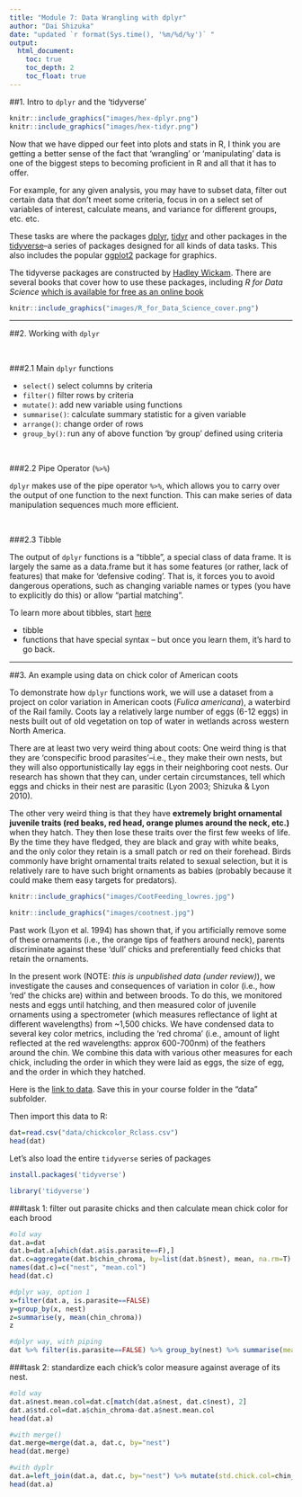 ```yaml
---
title: "Module 7: Data Wrangling with dplyr"
author: "Dai Shizuka"
date: "updated `r format(Sys.time(), '%m/%d/%y')` "
output: 
  html_document:
    toc: true
    toc_depth: 2
    toc_float: true
---
```


##1. Intro to `dplyr` and the 'tidyverse'

```r
knitr::include_graphics("images/hex-dplyr.png")
knitr::include_graphics("images/hex-tidyr.png")
```

Now that we have dipped our feet into plots and stats in R, I think you are getting a better sense of the fact that 'wrangling' or 'manipulating' data is one of the biggest steps to becoming proficient in R and all that it has to offer. 

For example, for any given analysis, you may have to subset data, filter out certain data that don't meet some criteria, focus in on a select set of variables of interest, calculate means, and variance for different groups, etc. etc. 

These tasks are where the packages [dplyr](https://dplyr.tidyverse.org/), [tidyr](https://tidyr.tidyverse.org/) and other packages in the [tidyverse](https://www.tidyverse.org/)--a series of packages designed for all kinds of data tasks. This also includes the popular [ggplot2](https://ggplot2.tidyverse.org/) package for graphics. 

The tidyverse packages are constructed by [Hadley Wickam](http://hadley.nz/). There are several books that cover how to use these packages, including *R for Data Science* [which is available for free as an online book](https://r4ds.had.co.nz/)

```r
knitr::include_graphics("images/R_for_Data_Science_cover.png")
```

***

##2. Working with `dplyr`

<br>

###2.1 Main `dplyr` functions

* `select()` select columns by criteria
* `filter()` filter rows by criteria
* `mutate()`: add new variable using functions
* `summarise()`: calculate summary statistic for a given variable
* `arrange()`: change order of rows
* `group_by()`: run any of above function 'by group' defined using criteria

<br>

###2.2 Pipe Operator (`%>%`)

`dplyr` makes use of the pipe operator `%>%`, which allows you to carry over the output of one function to the next function. This can make series of data manipulation sequences much more efficient. 

<br>

###2.3 Tibble

The output of `dplyr` functions is a "tibble", a special class of data frame. It is largely the same as a data.frame but it has some features (or rather, lack of features) that make for 'defensive coding'. That is, it forces you to avoid dangerous operations, such as changing variable names or types (you have to explicitly do this) or allow "partial matching".

To learn more about tibbles, start [here](https://tibble.tidyverse.org/)


* tibble
* functions that have special syntax -- but once you learn them, it's hard to go back.

***

##3. An example using data on chick color of American coots 



To demonstrate how `dplyr` functions work, we will use a dataset from a project on color variation in American coots (*Fulica americana*), a waterbird of the Rail family. Coots lay a relatively large number of eggs (6-12 eggs) in nests built out of old vegetation on top of water in wetlands across western North America. 

There are at least two very weird thing about coots: 
One weird thing is that they are 'conspecific brood parasites'--i.e., they make their own nests, but they will also opportunistically lay eggs in their neighboring coot nests. Our research has shown that they can, under certain circumstances, tell which eggs and chicks in their nest are parasitic (Lyon 2003; Shizuka & Lyon 2010).

The other very weird thing is that they have **extremely bright ornamental juvenile traits (red beaks, red head, orange plumes around the neck, etc.)** when they hatch. They then lose these traits over the first few weeks of life. By the time they have fledged, they are black and gray with white beaks, and the only color they retain is a small patch or red on their forehead. Birds commonly have bright ornamental traits related to sexual selection, but it is relatively rare to have such bright ornaments as babies (probably because it could make them easy targets for predators).

```r
knitr::include_graphics("images/CootFeeding_lowres.jpg")

knitr::include_graphics("images/cootnest.jpg")
```

Past work (Lyon et al. 1994) has shown that, if you artificially remove some of these ornaments (i.e., the orange tips of feathers around neck), parents discriminate against these 'dull' chicks and preferentially feed chicks that retain the ornaments.

In the present work (NOTE: *this is unpublished data (under review)*), we investigate the causes and consequences of variation in color (i.e., how 'red' the chicks are) within and between broods. To do this, we monitored nests and eggs until hatching, and then measured color of juvenile ornaments using a spectrometer (which measures reflectance of light at different wavelengths) from ~1,500 chicks. We have condensed data to several key color metrics, including the 'red chroma' (i.e., amount of light reflected at the red wavelengths: approx 600-700nm) of the feathers around the chin. We combine this data with various other measures for each chick, including the order in which they were laid as eggs, the size of egg, and the order in which they hatched.

Here is the [link to data](data/chickcolor_Rclass.csv). Save this in your course folder in the "data" subfolder.

Then import this data to R:

```r
dat=read.csv("data/chickcolor_Rclass.csv")
head(dat)
```

Let's also load the entire `tidyverse` series of packages
```r
install.packages('tidyverse')
```
```r
library('tidyverse')
```

###task 1: filter out parasite chicks and then calculate mean chick color for each brood

```r
#old way
dat.a=dat
dat.b=dat.a[which(dat.a$is.parasite==F),]
dat.c=aggregate(dat.b$chin_chroma, by=list(dat.b$nest), mean, na.rm=T)
names(dat.c)=c("nest", "mean.col")
head(dat.c)
```

```r
#dplyr way, option 1
x=filter(dat.a, is.parasite==FALSE)
y=group_by(x, nest)
z=summarise(y, mean(chin_chroma))
z
```

```r
#dplyr way, with piping
dat %>% filter(is.parasite==FALSE) %>% group_by(nest) %>% summarise(mean.col=mean(chin_chroma))
```


###task 2: standardize each chick's color measure against average of its nest.

```r
#old way
dat.a$nest.mean.col=dat.c[match(dat.a$nest, dat.c$nest), 2]
dat.a$std.col=dat.a$chin_chroma-dat.a$nest.mean.col
head(dat.a)
```

```r
#with merge()
dat.merge=merge(dat.a, dat.c, by="nest")
head(dat.merge)
```

```r
#with dyplr
dat.a=left_join(dat.a, dat.c, by="nest") %>% mutate(std.chick.col=chin_chroma-mean.col)
head(dat.a)
```
#####